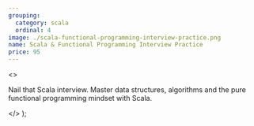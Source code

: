 ```yaml
---
grouping:
  category: scala
  ordinal: 4
image: ./scala-functional-programming-interview-practice.png
name: Scala & Functional Programming Interview Practice
price: 95
---
```


  <>
    <p>
      Nail that Scala interview. Master data structures, algorithms and the pure
      functional programming mindset with Scala.
    </p>
  </>
);

